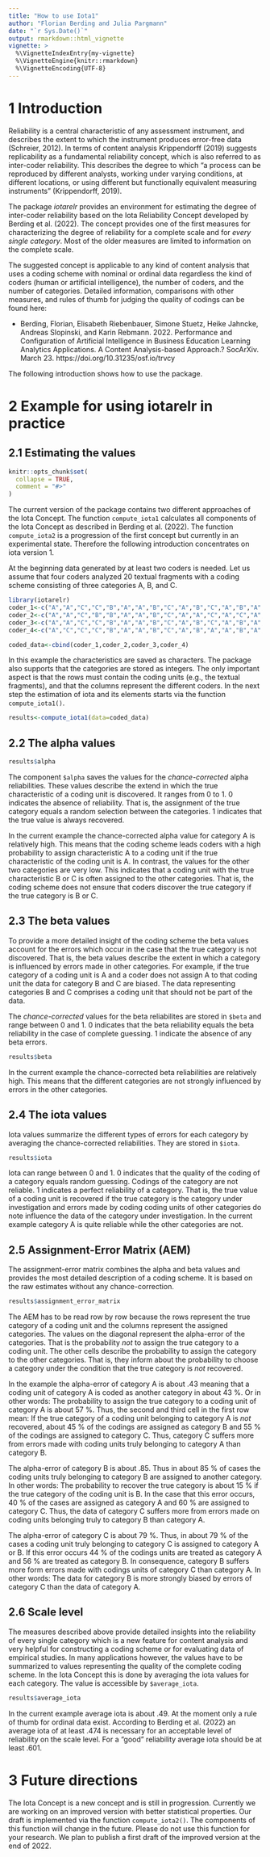 ```yaml
---
title: "How to use Iota1"
author: "Florian Berding and Julia Pargmann"
date: "`r Sys.Date()`"
output: rmarkdown::html_vignette
vignette: >
  %\VignetteIndexEntry{my-vignette}
  %\VignetteEngine{knitr::rmarkdown}
  %\VignetteEncoding{UTF-8}
---
```



# 1 Introduction
Reliability is a central characteristic of any assessment instrument, and describes the extent to which the instrument produces error-free data (Schreier, 2012). In terms of content analysis Krippendorff (2019) suggests replicability as a fundamental reliability concept, which is also referred to as inter-coder reliability. This describes the degree to which "a process can be reproduced by different analysts, working under varying conditions, at different locations, or using different but functionally equivalent measuring instruments" (Krippendorff, 2019).

The package *iotarelr* provides an environment for estimating the degree of inter-coder reliability
based on the Iota Reliability Concept developed by Berding et al. (2022). The concept
provides one of the first measures for characterizing the degree of reliability for a complete scale and
for *every single category*. Most of the older measures are limited to information on the complete scale.

The suggested concept is applicable to any kind of content analysis that uses a coding scheme with nominal or ordinal data regardless the kind of coders (human or artificial intelligence), the number of coders, and the number of categories. Detailed information, comparisons with other measures, and rules of thumb for judging the quality of codings can be found here:

* Berding, Florian, Elisabeth Riebenbauer, Simone Stuetz, Heike Jahncke, Andreas Slopinski, and Karin Rebmann. 2022. Performance and Configuration of Artificial Intelligence in Business Education Learning Analytics Applications. A Content Analysis-based Approach.? SocArXiv. March 23. https://doi.org/10.31235/osf.io/trvcy

The following introduction shows how to use the package.

# 2 Example for using iotarelr in practice
## 2.1 Estimating the values

```r
knitr::opts_chunk$set(
  collapse = TRUE,
  comment = "#>"
)
```
The current version of the package contains two different approaches of the Iota Concept. The function `compute_iota1` calculates all components of the Iota Concept as described in Berding et al. (2022). The function `compute_iota2` is a progression of the first concept but currently in an experimental state. Therefore the following introduction concentrates on iota version 1.

At the beginning data generated by at least two coders is needed. Let us assume that four coders analyzed 20 textual fragments with a coding scheme consisting of three categories A, B, and C.

```r
library(iotarelr)
coder_1<-c("A","A","C","C","B","A","A","B","C","A","B","C","A","B","A","B","C","A","A","C")
coder_2<-c("A","A","C","B","B","A","A","B","C","A","A","C","A","C","A","B","A","A","A","C")
coder_3<-c("A","A","C","C","B","A","A","B","C","A","B","C","A","B","A","B","C","A","A","C")
coder_4<-c("A","C","C","C","B","A","A","B","C","A","B","A","A","B","A","C","B","A","A","C")

coded_data<-cbind(coder_1,coder_2,coder_3,coder_4)
```
In this example the characteristics are saved as characters. The package also supports that the categories are stored as integers. The only important aspect is that the rows must contain the coding units (e.g., the textual fragments), and that the columns represent the different coders. In the next step the estimation of iota and its elements starts via the function `compute_iota1()`.
```r
results<-compute_iota1(data=coded_data)
```

## 2.2 The alpha values
```r
results$alpha
```
The component `$alpha` saves the values for the *chance-corrected* alpha reliabilities. These values describe the extend in which the true characteristic of a coding unit is discovered. It ranges from 0 to 1. 0 indicates the absence of reliability. That is, the assignment of the true category equals a random selection between the categories. 1 indicates that the true value is always recovered.

In the current example the chance-corrected alpha value for category A is relatively high. This means that the coding scheme leads coders with a high probability to assign characteristic A to a coding unit if the true characteristic of the coding unit is A. In contrast, the values for the other two categories are very low. This indicates that a coding unit with the true characteristic B or C is often assigned to the other categories. That is, the coding scheme does not ensure that coders discover the true category if the true category is B or C.

## 2.3 The beta values
To provide a more detailed insight of the coding scheme the beta values account for the errors which occur in the case that the true category is not discovered. That is, the beta values describe the extent in which a category is influenced by errors made in other categories. For example, if the true category of a coding unit is A and a coder does not assign A to that coding unit the data for category B and C are biased. The data representing categories B and C comprises a coding unit that should not be part of the data.

The *chance-corrected* values for the beta reliabilites are stored in `$beta` and range between 0 and 1. 0 indicates that the beta reliability equals the beta reliability in the case of complete guessing. 1 indicate the absence of any beta errors.
```r
results$beta
```
In the current example the chance-corrected beta reliabilities are relatively high. This means that the different categories are not strongly influenced by errors in the other categories.

## 2.4 The iota values
Iota values summarize the different types of errors for each category by averaging the chance-corrected reliabilities. They are stored in `$iota`.
```r
results$iota
```
Iota can range between 0 and 1. 0 indicates that the quality of the coding of a category equals random guessing. Codings of the category are not reliable. 1 indicates a perfect reliability of a category. That is, the true value of a coding unit is recovered if the true category is the category under investigation and errors made by coding coding units of other categories do note influence the data of the category under investigation. In the current example category A is quite reliable while the other categories are not.

## 2.5 Assignment-Error Matrix (AEM)
The assignment-error matrix combines the alpha and beta values and provides the most detailed description of a coding scheme. It is based on the raw estimates without any chance-correction.
```r
results$assignment_error_matrix
```
The AEM has to be read row by row because the rows represent the true category of a coding unit and the columns represent the assigned categories. The values on the diagonal represent the alpha-error of the categories. That is the probability *not* to assign the true category to a coding unit. The other cells describe the probability to assign the category to the other categories. That is, they inform about the probability to choose a category under the condition that the true category is *not* recovered.

In the example the alpha-error of category A is about .43 meaning that a coding unit of category A is coded as another category in about 43 %. Or in other words: The probability to assign the true category to a coding unit of category A is about 57 %. Thus, the second and third cell in the first row mean: If the true category of a coding unit belonging to category A is *not* recovered, about 45 % of the codings are assigned as category B and 55 % of the codings are assigned to category C. Thus, category C suffers more from errors made with coding units truly belonging to category A than category B.

The alpha-error of category B is about .85. Thus in about 85 % of cases the coding units truly belonging to category B are assigned to another category. In other words: The probability to recover the true category is about 15 % if the true category of the coding unit is B. In the case that this error occurs, 40 % of the cases are assigned as category A and 60 % are assigned to category C. Thus, the data of category C suffers more from errors made on coding units belonging truly to category B than category A.

The alpha-error of category C is about 79 %. Thus, in about 79 % of the cases a coding unit truly belonging to category C is assigned to category A or B. If this error occurs 44 % of the codings units are treated as category A and 56 % are treated as category B. In consequence, category B suffers more form errors made with codings units of category C than category A. In other words: The data for category B is more strongly biased by errors of category C than the data of category A.

## 2.6 Scale level
The measures described above provide detailed insights into the reliability of every single category which is a new feature for content analysis and very helpful for constructing a coding scheme or for evaluating data of empirical studies. In many applications however, the values have to be summarized to values representing the quality of the complete coding scheme. In the Iota Concept this is done by averaging the iota values for each category. The value is accessible by `$average_iota`.
```r
results$average_iota
```
In the current example average iota is about .49. At the moment only a rule of thumb for ordinal data exist. According to Berding et al. (2022) an average iota of at least  .474 is necessary for an acceptable level of reliability on the scale level. For a "good" reliability average iota should be at least .601.

# 3 Future directions
The Iota Concept is a new concept and is still in progression. Currently we are working on an improved version with better statistical properties. Our draft is implemented via the function `compute_iota2()`. The components of this function will change in the future. Please do not use this function for your research. We plan to publish a first draft of the improved version at the end of 2022.
